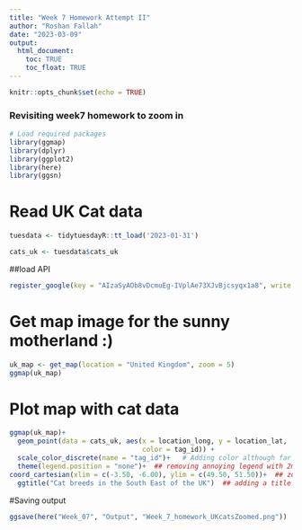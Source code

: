 ```yaml
---
title: "Week 7 Homework Attempt II"
author: "Roshan Fallah"
date: "2023-03-09"
output: 
  html_document:
    toc: TRUE
    toc_float: TRUE
---
```


```r
knitr::opts_chunk$set(echo = TRUE)
```

### Revisiting week7 homework to zoom in 

```r
# Load required packages
library(ggmap)
library(dplyr)
library(ggplot2)
library(here)
library(ggsn)
```

# Read UK Cat data
```r
tuesdata <- tidytuesdayR::tt_load('2023-01-31')

cats_uk <- tuesdata$cats_uk
```

##load API
```r
register_google(key = "AIzaSyAOb8vDcmuEg-IVplAe73XJvBjcsyqx1a8", write = TRUE)

```

# Get map image for the sunny motherland :)
```r
uk_map <- get_map(location = "United Kingdom", zoom = 5)
ggmap(uk_map)
```

# Plot map with cat data
```r
ggmap(uk_map)+
  geom_point(data = cats_uk, aes(x = location_long, y = location_lat,
                                 color = tag_id)) +
  scale_color_discrete(name = "tag_id")+   # Adding color although far from perfect the legend was insanely big and removing the map
  theme(legend.position = "none")+  ## removing annoying legend with 2million cat breeds
coord_cartesian(xlim = c(-3.50, -6.00), ylim = c(49.50, 51.50))+  ## zooming in but not too much as looked weird
  ggtitle("Cat breeds in the South East of the UK")  ## adding a title
```

#Saving output
```r
ggsave(here("Week_07", "Output", "Week_7_homework_UKcatsZoomed.png"))
```





 
